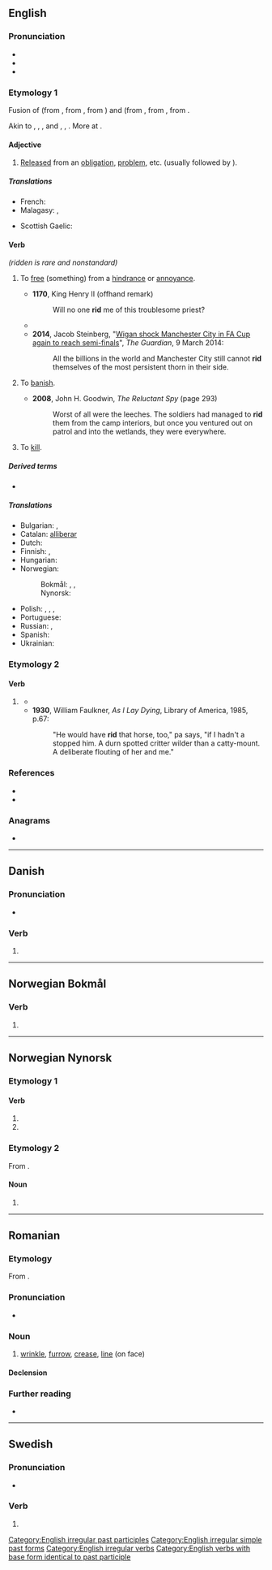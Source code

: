 {{also|RID|riđ|rið|řiď|рід|рид}}
==English==

===Pronunciation===
* {{IPA|en|/ˈɹɪd/}}
* {{audio|en|en-us-rid.ogg|Audio (US)}}
* {{rhymes|en|ɪd|s=1}}

===Etymology 1===
Fusion of {{inh|en|enm|redden||to deliver from, rid, clear}} (from {{inh|en|ang|hreddan||to deliver, rescue, free from, take away}}, from  {{inh|en|gmw-pro|*hraddjan}}, from {{inh|en|gem-pro|*hradjaną||to save, deliver}}) and {{inh|en|enm|ridden||to clear away, remove obstructions}} (from {{inh|en|ang|ġeryddan|t=to clear land}}, from {{inh|en|gem-pro|*riudijaną||to clear}}, from {{der|en|ine-pro|*rewdʰ-||to clear land}}.

Akin to {{cog|ofs|hredda||to save}}, {{cog|nl|redden||to save, deliver}}, {{cog|de|retten||to save, deliver}}, {{m|de|roden||to clear}} and {{m|de|reuten||to clear}}, {{cog|non|ryðja||to clear, empty}}, {{cog|non|hróðja|hrōðja|to clear, strip}}. More at {{m|en|redd}}.

====Adjective====
{{en-adj|-}} {{tlb|en|not used attributively}}

# [[release|Released]] from an [[obligation]], [[problem]], etc. (usually followed by {{m|en|of}}).
#: {{ux|en|I’m glad to be '''rid''' of that stupid nickname.}}

=====Translations=====
{{trans-top|released from}}
* French: {{t+|fr|débarrasser}}
* Malagasy: {{t+|mg|manafaka}}, {{t+|mg|manala}}
{{trans-mid}}
* Scottish Gaelic: {{t|gd|cuidhteas}}
{{trans-bottom}}

====Verb====
{{en-verb|rids|ridding|rid|past2=ridded|past_ptc2=ridded|past_ptc3=ridden}} ''(ridden is rare and nonstandard)''

# {{lb|en|transitive}} To [[free]] (something) from a [[hindrance]] or [[annoyance]].
#: {{synonyms|en|deliver|disencumber}}
#: {{ux|en|We're trying to '''rid''' the world of poverty.}}
#* '''1170''', King Henry II (offhand remark)
#*: Will no one '''rid''' me of this troublesome priest?
#* {{quote-journal|en|year=1964|month=May|title=News and Comment: Minister hamstrings BR workshops|journal=Modern Railways|page=291|text=If the Government believes that part of the railways' salvation is to be found in '''ridding''' them of extraneous concerns, it should have had the courage either to close the railway works down as quickly as possible, or to hive them off as an entirely separate concern, [...].}}
#* '''2014''', Jacob Steinberg, "[http://www.theguardian.com/football/2014/mar/09/manchester-city-wigan-athletic-fa-cup Wigan shock Manchester City in FA Cup again to reach semi-finals]", ''The Guardian'', 9 March 2014:
#*: All the billions in the world and Manchester City still cannot '''rid''' themselves of the most persistent thorn in their side.
# {{lb|en|transitive|mostly|obsolete}} To [[banish]].
#* '''2008''', John H. Goodwin, ''The Reluctant Spy'' (page 293)
#*: Worst of all were the leeches. The soldiers had managed to '''rid''' them from the camp interiors, but once you ventured out on patrol and into the wetlands, they were everywhere.
# {{lb|en|transitive|obsolete}} To [[kill]].

=====Derived terms=====
* {{l|en|get rid of}}

=====Translations=====
{{trans-top|to free from a hindrance or annoyance}}
* Bulgarian: {{t+|bg|избавям}}, {{t+|bg|отървавам}}
* Catalan: [[alliberar]]
* Dutch: {{t+|nl|kwijt}}
* Finnish: {{t+|fi|vapauttaa}}, {{t+|fi|päästää}}
* Hungarian: {{t+|hu|megszabadít}}
* Norwegian:
*: Bokmål: {{t|nb|kvitte}}, {{t+|nb|fri}}, {{t+|nb|frigjøre}}
*: Nynorsk: {{t|nn|kvitte}}
{{trans-mid}}
* Polish: {{t+|pl|uwalniać|impf}}, {{t+|pl|uwolnić|pf}}, {{t+|pl|wybawiać|impf}}, {{t+|pl|wybawić|pf}}
* Portuguese: {{t+|pt|libertar}}
* Russian: {{t+|ru|избавля́ть|impf}}, {{t+|ru|изба́вить|pf}}
* Spanish: {{t+|es|liberar}}
* Ukrainian: {{t|uk|звільняти}}
{{trans-bottom}}

===Etymology 2===

====Verb====
{{head|en|verb form}}

# {{lb|en|obsolete|or|nonstandard}} {{en-past of|ride}}
#* {{RQ:Thackeray Henry Esmond|volume=II|chapter=I Go on the Vigo Bay Expedition, Taste Salt Water and Smell Powder|page=96|passage=He '''rid''' to the end of the village, where he alighted and ſent a man thence to Mr. Tuſher with a meſſage that a gentleman of London would ſpeak to him on urgent buſineſs.}}
#* '''1930''', William Faulkner, ''As I Lay Dying'', Library of America, 1985, p.67:
#*: "He would have '''rid''' that horse, too," pa says, "if I hadn't a stopped him. A durn spotted critter wilder than a catty-mount. A deliberate flouting of her and me."

===References===
* {{R:Online Etymology Dictionary}}
* {{R:Lexico}}

===Anagrams===
* {{anagrams|en|a=dir|D.R.I.|DRI|Dir.|IDR|dir|dir.}}

[[Category:English irregular past participles]]
[[Category:English irregular simple past forms]]
[[Category:English irregular verbs]]
[[Category:English verbs with base form identical to past participle]]

----

==Danish==

===Pronunciation===
* {{IPA|da|/riːd/|[ʁiðˀ]}}

===Verb===
{{head|da|verb form}}

# {{imperative of|da|ride}}

----

==Norwegian Bokmål==

===Verb===
{{head|nb|verb form}}

# {{imperative of|nb|ride}}

----

==Norwegian Nynorsk==

===Etymology 1===

====Verb====
{{nn-verb-form}}

# {{infl of|nn|ride||pres|tense}}
# {{infl of|nn|ride||imp}}

===Etymology 2===
From {{inh|nn|non|hríð}}.

====Noun====
{{nn-noun-irreg|f|rida|ds2=ridi|rider|ridene}}

# {{nn-former|ri|1938}}

----

==Romanian==

===Etymology===
From {{bor|ro|fr|ride}}.

===Pronunciation===
* {{IPA|ro|/rid/}}

===Noun===
{{ro-noun|n|riduri}}

# [[wrinkle]], [[furrow]], [[crease]], [[line]] (on face)

====Declension====
{{ro-noun-n-uri}}

===Further reading===
* {{R:DEX}}

----

==Swedish==

===Pronunciation===
* {{rhymes|sv|iːd|s=1}}

===Verb===
{{head|sv|verb form}}

# {{sv-verb-form-imp|rida}}